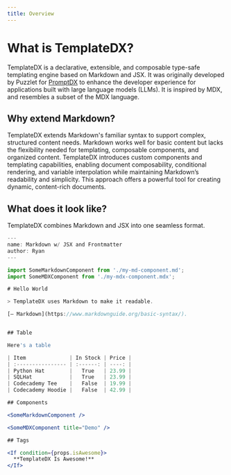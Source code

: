 ```yaml
---
title: Overview
---
```


# What is TemplateDX?

TemplateDX is a declarative, extensible, and composable type-safe templating engine based on Markdown and JSX.
It was originally developed by Puzzlet for [PromptDX](https://github.com/puzzlet-ai/promptdx)
to enhance the developer experience for applications built with large language models (LLMs). It is inspired by MDX,
and resembles a subset of the MDX language.

## Why extend Markdown?

TemplateDX extends Markdown's familiar syntax to support complex, structured content needs. 
Markdown works well for basic content but lacks the flexibility needed for templating, composable components, 
and organized content. TemplateDX introduces custom components and templating capabilities, enabling document composability, 
conditional rendering, and variable interpolation while maintaining Markdown’s readability and simplicity. 
This approach offers a powerful tool for creating dynamic, content-rich documents.

## What does it look like?

TemplateDX combines Markdown and JSX into one seamless format.

```jsx
---
name: Markdown w/ JSX and Frontmatter
author: Ryan
---

import SomeMarkdownComponent from './my-md-component.md';
import SomeMDXComponent from './my-mdx-component.mdx';

# Hello World

> TemplateDX uses Markdown to make it readable.

[— Markdown](https://www.markdownguide.org/basic-syntax/).


## Table

Here's a table

| Item              | In Stock | Price |
| :---------------- | :------: | ----: |
| Python Hat        |   True   | 23.99 |
| SQLHat            |   True   | 23.99 |
| Codecademy Tee    |   False  | 19.99 |
| Codecademy Hoodie |   False  | 42.99 |

## Components

<SomeMarkdownComponent />

<SomeMDXComponent title="Demo" />

## Tags

<If condition={props.isAwesome}>
  **TemplateDX Is Awesome!**
</If>
```
